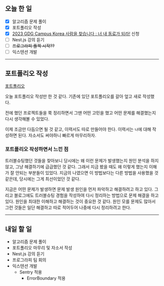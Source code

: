 ## 오늘 한 일

- [x] 알고리즘 문제 풀이
- [x] 포트폴리오 작성
- [x] [2023 GDG Campus Korea 사람을 찾습니다 : 너 내 동료가 되라!](https://festa.io/events/3454) 신청
- [ ] Nest.js 강의 듣기
- [ ] ~~프로그라피 플젝 시작??~~
- [ ] 익스텐션 개발

---

## 포트폴리오 작성

[포트폴리오](https://kangju2000.notion.site/Frontend-Developer-846d5b105c9f469789e42330a32cc223)

오늘 포트폴리오 작성만 한 것 같다. 기존에 있던 포트폴리오를 갈아 엎고 새로 작성했다.

전에 했던 프로젝트들을 쭉 정리하면서 그땐 어떤 고민을 했고 어떤 문제를 해결했는지 다시 생각해볼 수 있었다.

이제 조금만 다듬으면 될 것 같고, 이력서도 따로 만들어야 한다. 이력서는 `나`에 대해 작성하면 된다. 자소서도 써야하니 빠르게 마무리하자.

### 포트폴리오 작성하면서 느낀 점

트러블슈팅했던 것들을 찾아보니 당시에는 왜 이런 문제가 발생했는지 원인 분석을 하지 않고, 그냥 해결하기에 급급했던 것 같다. 그래서 지금 봤을 때도 왜 이렇게 했는지 이해가 잘 안되는 부분들이 있었다. 지금의 나였으면 이 방법보다는 다른 방법을 사용했을 것 같은데, 당시에는 그게 최선이었던 것 같다.

지금은 어떤 문제가 발생하면 문제 발생 원인을 먼저 파악하고 해결하려고 하고 있다. 그리고 블로그에도 트러블슈팅 경험을 작성하여 다시 정리하는 방법으로 문제 해결을 하고 있다. 원인을 최대한 이해하고 해결하는 것이 중요한 것 같다. 원인 모를 문제도 많아서 그런 것들은 일단 해결하고 따로 적어두어 나중에 다시 정리하려고 한다.

---

## 내일 할 일

- 알고리즘 문제 풀이
- 포트폴리오 마무리 및 자소서 작성
- Nest.js 강의 듣기
- 프로그라피 팀 회의
- 익스텐션 개발
  - Sentry 적용
    - ErrorBoundary 적용
